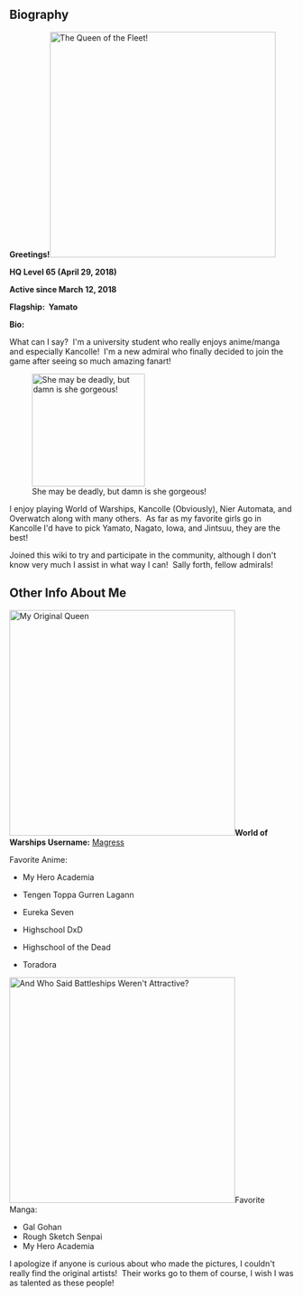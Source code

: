 
==Biography==
'''Greetings!'''[[File:Kantai_Collection_3.jpg|thumb|left|400px|The Queen of the Fleet!]]

'''HQ Level 65 (April 29, 2018)'''

'''Active since March 12, 2018'''

'''Flagship:  Yamato'''

'''Bio:'''

What can I say?  I'm a university student who really enjoys anime/manga and especially Kancolle!  I'm a new admiral who finally decided to join the game after seeing so much amazing fanart!

[[File:Battleship_Princess_8.jpg|thumb|200px|She may be deadly, but damn is she gorgeous!]]




I enjoy playing World of Warships, Kancolle (Obviously), Nier Automata, and Overwatch along with many others.  As far as my favorite girls go in Kancolle I'd have to pick Yamato, Nagato, Iowa, and Jintsuu, they are the best!

Joined this wiki to try and participate in the community, although I don't know very much I assist in what way I can!  Sally forth, fellow admirals!
















==Other Info About Me==

[[File:559242.jpg|thumb|400px|My Original Queen]]'''World of Warships Username:''' [https://worldofwarships.com/en/community/accounts/1013718505-Magress/!/pvp/overview/ Magress]

Favorite Anime:

*My Hero Academia

*Tengen Toppa Gurren Lagann

*Eureka Seven

*Highschool DxD

*Highschool of the Dead

*Toradora
[[File:Queens.png|thumb|400px|And Who Said Battleships Weren't Attractive?]]Favorite Manga:
*Gal Gohan
*Rough Sketch Senpai
*My Hero Academia
I apologize if anyone is curious about who made the pictures, I couldn't really find the original artists!  Their works go to them of course, I wish I was as talented as these people!